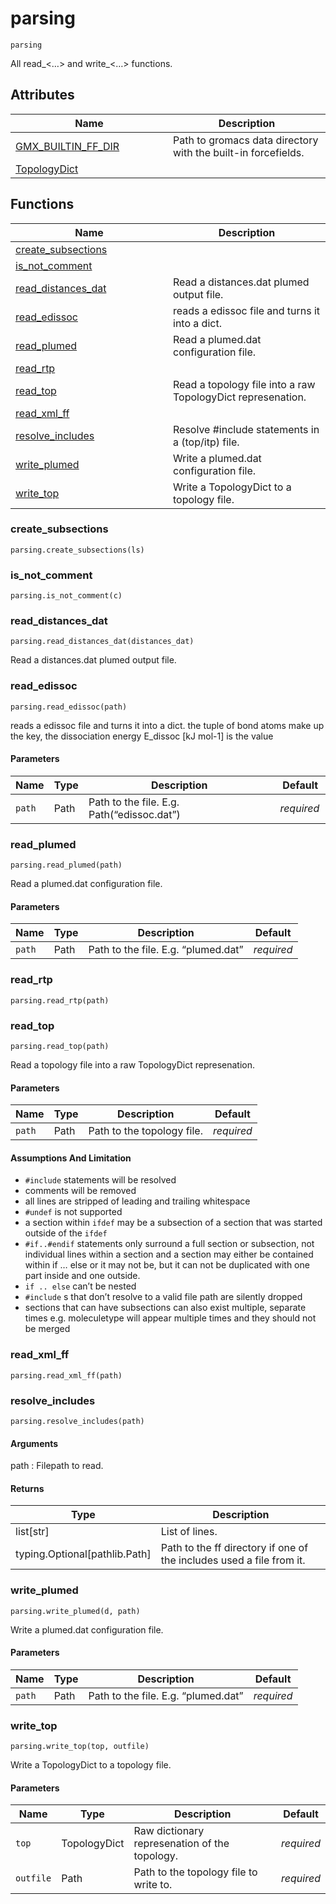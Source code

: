 # parsing { #kimmdy.parsing }

`parsing`

All read_<...> and write_<...> functions.

## Attributes

| Name | Description |
| --- | --- |
| [GMX_BUILTIN_FF_DIR](#kimmdy.parsing.GMX_BUILTIN_FF_DIR) | Path to gromacs data directory with the built-in forcefields. |
| [TopologyDict](#kimmdy.parsing.TopologyDict) |  |

## Functions

| Name | Description |
| --- | --- |
| [create_subsections](#kimmdy.parsing.create_subsections) |  |
| [is_not_comment](#kimmdy.parsing.is_not_comment) |  |
| [read_distances_dat](#kimmdy.parsing.read_distances_dat) | Read a distances.dat plumed output file. |
| [read_edissoc](#kimmdy.parsing.read_edissoc) | reads a edissoc file and turns it into a dict. |
| [read_plumed](#kimmdy.parsing.read_plumed) | Read a plumed.dat configuration file. |
| [read_rtp](#kimmdy.parsing.read_rtp) |  |
| [read_top](#kimmdy.parsing.read_top) | Read a topology file into a raw TopologyDict represenation. |
| [read_xml_ff](#kimmdy.parsing.read_xml_ff) |  |
| [resolve_includes](#kimmdy.parsing.resolve_includes) | Resolve #include statements in a (top/itp) file. |
| [write_plumed](#kimmdy.parsing.write_plumed) | Write a plumed.dat configuration file. |
| [write_top](#kimmdy.parsing.write_top) | Write a TopologyDict to a topology file. |

### create_subsections { #kimmdy.parsing.create_subsections }

`parsing.create_subsections(ls)`

### is_not_comment { #kimmdy.parsing.is_not_comment }

`parsing.is_not_comment(c)`

### read_distances_dat { #kimmdy.parsing.read_distances_dat }

`parsing.read_distances_dat(distances_dat)`

Read a distances.dat plumed output file.

### read_edissoc { #kimmdy.parsing.read_edissoc }

`parsing.read_edissoc(path)`

reads a edissoc file and turns it into a dict.
the tuple of bond atoms make up the key,
the dissociation energy E_dissoc [kJ mol-1] is the value

#### Parameters

| Name   | Type   | Description                                | Default    |
|--------|--------|--------------------------------------------|------------|
| `path` | Path   | Path to the file. E.g. Path("edissoc.dat") | _required_ |

### read_plumed { #kimmdy.parsing.read_plumed }

`parsing.read_plumed(path)`

Read a plumed.dat configuration file.

#### Parameters

| Name   | Type   | Description                         | Default    |
|--------|--------|-------------------------------------|------------|
| `path` | Path   | Path to the file. E.g. "plumed.dat" | _required_ |

### read_rtp { #kimmdy.parsing.read_rtp }

`parsing.read_rtp(path)`

### read_top { #kimmdy.parsing.read_top }

`parsing.read_top(path)`

Read a topology file into a raw TopologyDict represenation.

#### Parameters

| Name   | Type   | Description                | Default    |
|--------|--------|----------------------------|------------|
| `path` | Path   | Path to the topology file. | _required_ |

#### Assumptions And Limitation

- `#include` statements will be resolved
- comments will be removed
- all lines are stripped of leading and trailing whitespace
- `#undef` is not supported
- a section within `ifdef` may be a subsection of a section that was started
  outside of the `ifdef`
- `#if..#endif` statements only surround a full section or subsection,
  not individual lines within a section and
  a section may either be contained within if ... else or it may not be,
  but it can not be duplicated with one part inside and one outside.
- `if .. else` can't be nested
- ``#include`` s that don't resolve to a valid file path are silently dropped
- sections that can have subsections can also exist multiple, separate times
  e.g. moleculetype will appear multiple times and they should not be merged

### read_xml_ff { #kimmdy.parsing.read_xml_ff }

`parsing.read_xml_ff(path)`

### resolve_includes { #kimmdy.parsing.resolve_includes }

`parsing.resolve_includes(path)`

#### Arguments

path :
    Filepath to read.

#### Returns

| Type                            | Description                                                          |
|---------------------------------|----------------------------------------------------------------------|
| list\[str\]                     | List of lines.                                                       |
| typing.Optional\[pathlib.Path\] | Path to the ff directory if one of the includes used a file from it. |

### write_plumed { #kimmdy.parsing.write_plumed }

`parsing.write_plumed(d, path)`

Write a plumed.dat configuration file.

#### Parameters

| Name   | Type   | Description                         | Default    |
|--------|--------|-------------------------------------|------------|
| `path` | Path   | Path to the file. E.g. "plumed.dat" | _required_ |

### write_top { #kimmdy.parsing.write_top }

`parsing.write_top(top, outfile)`

Write a TopologyDict to a topology file.

#### Parameters

| Name      | Type         | Description                                   | Default    |
|-----------|--------------|-----------------------------------------------|------------|
| `top`     | TopologyDict | Raw dictionary represenation of the topology. | _required_ |
| `outfile` | Path         | Path to the topology file to write to.        | _required_ |